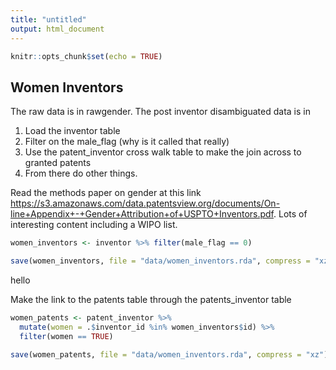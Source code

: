 ```yaml
---
title: "untitled"
output: html_document
---
```


```r
knitr::opts_chunk$set(echo = TRUE)
```

## Women Inventors

The raw data is in rawgender. The post inventor disambiguated data is in 

1. Load the inventor table 
2. Filter on the male_flag (why is it called that really)
3. Use the patent_inventor cross walk table to make the join across to granted patents
4. From there do other things.

Read the methods paper on gender at this link [https://s3.amazonaws.com/data.patentsview.org/documents/On-line+Appendix+-+Gender+Attribution+of+USPTO+Inventors.pdf](https://s3.amazonaws.com/data.patentsview.org/documents/On-line+Appendix+-+Gender+Attribution+of+USPTO+Inventors.pdf). Lots of interesting content including a WIPO list.

```r
women_inventors <- inventor %>% filter(male_flag == 0)

save(women_inventors, file = "data/women_inventors.rda", compress = "xz")
```

hello


Make the link to the patents table through the patents_inventor table

```r
women_patents <- patent_inventor %>% 
  mutate(women = .$inventor_id %in% women_inventors$id) %>% 
  filter(women == TRUE)

save(women_patents, file = "data/women_inventors.rda", compress = "xz")
```


